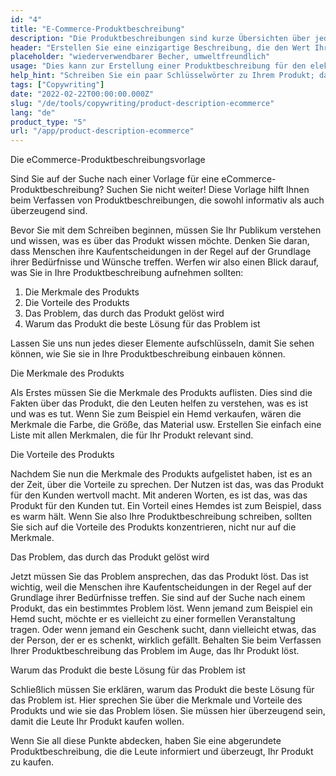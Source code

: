 ```yaml
---
id: "4"
title: "E-Commerce-Produktbeschreibung"
description: "Die Produktbeschreibungen sind kurze Übersichten über jedes Produkt, in denen die wichtigsten Merkmale und Vorteile hervorgehoben werden. Für den E-Commerce und den Einzelhandel ist es wichtig, eine klare Sprache zu verwenden, sich kurz zu fassen und sich auf optimierte SEO-Keywords zu konzentrieren. Für andere Unternehmen, wie z. B. Anwälte, sind Professionalität und Kundenservice wichtige Faktoren, die berücksichtigt werden müssen. Wir helfen Ihnen, mithilfe von KI Produktbeschreibungen zu erstellen, die auf Ihre spezifischen Keywords zugeschnitten sind und am besten zu Ihrer Marke passen."
header: "Erstellen Sie eine einzigartige Beschreibung, die den Wert Ihres Produkts vermarktet."
placeholder: "wiederverwendbarer Becher, umweltfreundlich"
usage: "Dies kann zur Erstellung einer Produktbeschreibung für den elektronischen Handel verwendet werden, z. B. für Online-Lebensmittellieferungen, Kleidung, usw."
help_hint: "Schreiben Sie ein paar Schlüsselwörter zu Ihrem Produkt; dann erstellen wir eine Produktbeschreibung für den vorgegebenen Text."
tags: ["Copywriting"]
date: "2022-02-22T00:00:00.000Z"
slug: "/de/tools/copywriting/product-description-ecommerce"
lang: "de"
product_type: "5"
url: "/app/product-description-ecommerce"
---
```


Die eCommerce-Produktbeschreibungsvorlage

Sind Sie auf der Suche nach einer Vorlage für eine eCommerce-Produktbeschreibung? Suchen Sie nicht weiter! Diese Vorlage hilft Ihnen beim Verfassen von Produktbeschreibungen, die sowohl informativ als auch überzeugend sind.

Bevor Sie mit dem Schreiben beginnen, müssen Sie Ihr Publikum verstehen und wissen, was es über das Produkt wissen möchte. Denken Sie daran, dass Menschen ihre Kaufentscheidungen in der Regel auf der Grundlage ihrer Bedürfnisse und Wünsche treffen. Werfen wir also einen Blick darauf, was Sie in Ihre Produktbeschreibung aufnehmen sollten:

1. Die Merkmale des Produkts
2. Die Vorteile des Produkts
3. Das Problem, das durch das Produkt gelöst wird
4. Warum das Produkt die beste Lösung für das Problem ist

Lassen Sie uns nun jedes dieser Elemente aufschlüsseln, damit Sie sehen können, wie Sie sie in Ihre Produktbeschreibung einbauen können.

Die Merkmale des Produkts

Als Erstes müssen Sie die Merkmale des Produkts auflisten. Dies sind die Fakten über das Produkt, die den Leuten helfen zu verstehen, was es ist und was es tut. Wenn Sie zum Beispiel ein Hemd verkaufen, wären die Merkmale die Farbe, die Größe, das Material usw. Erstellen Sie einfach eine Liste mit allen Merkmalen, die für Ihr Produkt relevant sind.

Die Vorteile des Produkts

Nachdem Sie nun die Merkmale des Produkts aufgelistet haben, ist es an der Zeit, über die Vorteile zu sprechen. Der Nutzen ist das, was das Produkt für den Kunden wertvoll macht. Mit anderen Worten, es ist das, was das Produkt für den Kunden tut. Ein Vorteil eines Hemdes ist zum Beispiel, dass es warm hält. Wenn Sie also Ihre Produktbeschreibung schreiben, sollten Sie sich auf die Vorteile des Produkts konzentrieren, nicht nur auf die Merkmale.

Das Problem, das durch das Produkt gelöst wird

Jetzt müssen Sie das Problem ansprechen, das das Produkt löst. Das ist wichtig, weil die Menschen ihre Kaufentscheidungen in der Regel auf der Grundlage ihrer Bedürfnisse treffen. Sie sind auf der Suche nach einem Produkt, das ein bestimmtes Problem löst. Wenn jemand zum Beispiel ein Hemd sucht, möchte er es vielleicht zu einer formellen Veranstaltung tragen. Oder wenn jemand ein Geschenk sucht, dann vielleicht etwas, das der Person, der er es schenkt, wirklich gefällt. Behalten Sie beim Verfassen Ihrer Produktbeschreibung das Problem im Auge, das Ihr Produkt löst.

Warum das Produkt die beste Lösung für das Problem ist

Schließlich müssen Sie erklären, warum das Produkt die beste Lösung für das Problem ist. Hier sprechen Sie über die Merkmale und Vorteile des Produkts und wie sie das Problem lösen. Sie müssen hier überzeugend sein, damit die Leute Ihr Produkt kaufen wollen.

Wenn Sie all diese Punkte abdecken, haben Sie eine abgerundete Produktbeschreibung, die die Leute informiert und überzeugt, Ihr Produkt zu kaufen.
